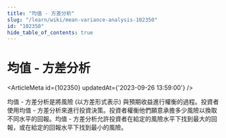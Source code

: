 ```yaml
---
title: "均值 - 方差分析"
slug: "/learn/wiki/mean-variance-analysis-102350"
id: "102350"
hide_table_of_contents: true
---
```



# 均值 - 方差分析

<ArticleMeta id={102350} updatedAt={'2023-09-26 13:59:00'} />
<div className='border-solid border-b border-t-0 my-4 border-[var(--ifm-color-gray-300)]' />

均值 - 方差分析是將風險 (以方差形式表示) 與預期收益進行權衡的過程。投資者使用均值 - 方差分析來進行投資決策。投資者權衡他們願意承擔多少風險以換取不同水平的回報。均值 - 方差分析允許投資者在給定的風險水平下找到最大的回報，或在給定的回報水平下找到最小的風險。
